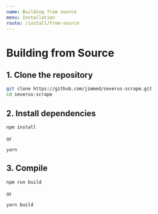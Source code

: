 ```yaml
---
name: Building from source
menu: Installation
route: /install/from-source
---
```


# Building from Source

## 1. Clone the repository

```bash
git clone https://github.com/jimmed/severus-scrape.git
cd severus-scrape
```

## 2. Install dependencies

```bash
npm install
```

or

```
yarn
```

## 3. Compile

```bash
npm run build
```

or

```
yarn build
```
